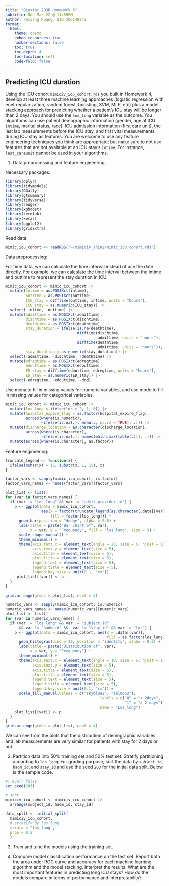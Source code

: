 ```yaml
---
title: "Biostat 203B Homework 5"
subtitle: Due Mar 22 @ 11:59PM
author: Feiyang Huang, UID 306148942
format:
  html:
    theme: cosmo
    embed-resources: true
    number-sections: false
    toc: true
    toc-depth: 4
    toc-location: left
    code-fold: false
---
```


## Predicting ICU duration

Using the ICU cohort `mimiciv_icu_cohort.rds` you built in Homework 4, develop at least three machine learning approaches (logistic regression with enet regularization, random forest, boosting, SVM, MLP, etc) plus a model stacking approach for predicting whether a patient's ICU stay will be longer than 2 days. You should use the `los_long` variable as the outcome. You algorithms can use patient demographic information (gender, age at ICU `intime`, marital status, race), ICU admission information (first care unit), the last lab measurements before the ICU stay, and first vital measurements during ICU stay as features. You are welcome to use any feature engineering techniques you think are appropriate; but make sure to not use features that are not available at an ICU stay's `intime`. For instance, `last_careunit` cannot be used in your algorithms. 

1. Data preprocessing and feature engineering.

Necessary packages:
```r
library(dplyr)
library(tidymodels)
library(GGally)
library(gtsummary)
library(tidyverse)
library(ranger)
library(xgboost)
library(kernlab)
library(keras)
library(ggplot2)
library(gridExtra)
```


Read data:
```r
mimic_icu_cohort <- readRDS("~/mimiciv_shiny/mimic_icu_cohort.rds")
```

Data preprocessing:

For time data, we can calculate the time interval instead of use the date directly. For example, we can calculate the time interval between the intime and outtime to represent the stay duration in ICU.

```r
mimic_icu_cohort <- mimic_icu_cohort |>
  mutate(intime = as.POSIXct(intime),
         outtime = as.POSIXct(outtime),
         ICU_stay = difftime(outtime, intime, units = "hours"),
         ICU_stay = as.numeric(ICU_stay)) |>
  select(-intime, -outtime) |>
  mutate(admittime = as.POSIXct(admittime),
         dischtime = as.POSIXct(dischtime),
         deathtime = as.POSIXct(deathtime),
         stay_duration = ifelse(is.na(deathtime), 
                                difftime(dischtime, 
                                         admittime, units = "hours"), 
                                difftime(deathtime, 
                                         admittime, units = "hours")),
         stay_duration = as.numeric(stay_duration)) |>
  select(-admittime, -dischtime, -deathtime) |>
  mutate(edregtime = as.POSIXct(edregtime),
         edouttime = as.POSIXct(edouttime),
         ED_stay = difftime(edouttime, edregtime, units = "hours"),
         ED_stay = as.numeric(ED_stay)) |>
  select(-edregtime, -edouttime, -dod)

```

Use mena to fill in missing values for numeric variables, and use mode to fill in missing values for categorical variables.


```r
mimic_icu_cohort <- mimic_icu_cohort |>
  mutate(los_long = ifelse(los > 2, 1, 0)) |>
  mutate(hospital_expire_flag = as.factor(hospital_expire_flag), 
         across(where(is.numeric), 
                ~ifelse(is.na(.), mean(., na.rm = TRUE), .))) |>
  mutate(discharge_location = as.character(discharge_location),
         across(where(is.character), 
                ~ifelse(is.na(.), names(which.max(table(.))), .))) |>
  mutate(across(where(is.character), as.factor))
```

Feature engineering:

```r
truncate_legend <- function(x) {
  ifelse(nchar(x) > 15, substr(x, 1, 15), x)
}

factor_vars <- sapply(mimic_icu_cohort, is.factor)
factor_vars_names <- names(factor_vars)[factor_vars]

plot_list <- list()
for (var in factor_vars_names) {
  if (var != "los_long" && var != "admit_provider_id") {
    p <- ggplot(data = mimic_icu_cohort, 
                aes(x = factor(truncate_legend(as.character(.data[[var]]))), 
                    fill = factor(los_long))) +
      geom_bar(position = "dodge", alpha = 0.8) +
      labs(title = paste("Bar chart of", var),
           x = var, y = "Frequency", fill = "los_long", size = 5) +  
      scale_shape_manual() + 
      theme_minimal() + 
      theme(axis.text.x = element_text(angle = 20, size = 5, hjust = 1),
            axis.text.y = element_text(size = 5),
            axis.title = element_text(size = 5),
            plot.title = element_text(size = 5),
            legend.text = element_text(size = 5),
            legend.title = element_text(size = 5),
            legend.key.size = unit(0.1, "cm"))
     plot_list[[var]] <- p
  }
}

grid.arrange(grobs = plot_list, ncol = 3)
```

```r


numeric_vars <- sapply(mimic_icu_cohort, is.numeric)
numeric_vars_names <- names(numeric_vars)[numeric_vars]
plot_list <- list()
for (var in numeric_vars_names) {
  if (var != "los_long" && var != "subject_id" 
      && var != "hadm_id" &&  var != "stay_id" && var != "los") {
    p <- ggplot(data = mimic_icu_cohort, aes(x = .data[[var]], 
                                             fill = as.factor(los_long))) + 
      geom_histogram(bins = 20, position = "identity", alpha = 0.6) +
      labs(title = paste("Distribution of", var),
           x = var, y = "Frequency") +
      theme_minimal() +
      theme(axis.text.x = element_text(angle = 10, size = 5, hjust = 1),
            axis.text.y = element_text(size = 5),
            axis.title = element_text(size = 5),
            plot.title = element_text(size = 5),
            legend.text = element_text(size = 5),
            legend.title = element_text(size = 5),
            legend.key.size = unit(0.1, "cm")) +
      scale_fill_manual(values = c("skyblue2", "salmon2"),
                                          labels = c("0" = "< 2days", 
                                                     "1" = "> 2 days"),
                                          name = "Los_long")
    plot_list[[var]] <- p
  }
}
grid.arrange(grobs = plot_list, ncol = 4)
```

We can see from the plots that the distribution of demographic variables and lab measurements are very similar for patients with stay for 2 days or not.



2. Partition data into 50% training set and 50% test set. Stratify partitioning according to `los_long`. For grading purpose, sort the data by `subject_id`, `hadm_id`, and `stay_id` and use the seed `203` for the initial data split. Below is the sample code.
```r
#| eval: false
set.seed(203)

# sort
mimiciv_icu_cohort <- mimiciv_icu_cohort |>
  arrange(subject_id, hadm_id, stay_id)

data_split <- initial_split(
  mimiciv_icu_cohort, 
  # stratify by los_long
  strata = "los_long", 
  prop = 0.5
  )
```

3. Train and tune the models using the training set.

4. Compare model classification performance on the test set. Report both the area under ROC curve and accuracy for each machine learning algorithm and the model stacking. Interpret the results. What are the most important features in predicting long ICU stays? How do the models compare in terms of performance and interpretability?
